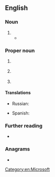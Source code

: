 {{also|STs|Sts|sts|sts.|stš}}

==English==

===Noun===
{{en-noun|~}}

# {{init of|en|w:science and technology studies}}
#* {{quote-book|en|year=2012|editors=Stephen H. Cutcliffe; Carl Mitcham|title=Visions of STS: Counterpoints in Science, Technology, and Society Studies|publisher=SUNY Press|isbn=9780791491126|page=5|pageurl=https://books.google.com/books?id=9LJYJRR91mgC&lpg=PA5&dq=%22STS%22&hl=es&pg=PA5#v=onepage&q&f=false|text=In the third chapter, Lars Fuglsang, with a sketch of three general approaches to '''STS''' in relation to public policy formation, considers two versions of determinism: one in which science and technology shape society, another in which society shapes science and technology.}}

===Proper noun===
{{en-proper noun}}

# {{lb|en|spaceflight|historical}} {{initialism of|en|w:Space Transportation System|nodot=1}} {{gloss|a [[Space Shuttle]] program run by [[NASA]].}}
# {{lb|en|software}} {{initialism of|en|{{w|SharePoint}} [[team|Team]] [[service|Service]]s|nodot=1}} {{gloss|the first name given to {{w|SharePoint|Microsoft SharePoint Foundation}}.}}
# {{lb|en|software}} {{initialism of|en|{{w|Spring Framework|Spring}} [[tool|Tool]] [[suite|Suite]]}}

====Translations====

{{trans-top|Space Transportation System}}
* Russian: {{t|ru|МТКК}}
{{trans-mid}}
* Spanish: {{t|es|transbordador espacial|m}}
{{trans-bottom}}

===Further reading===
* {{pedia}}

===Anagrams===
* {{anagrams|en|a=sst|SST|TSS}}

[[Category:en:Microsoft]]